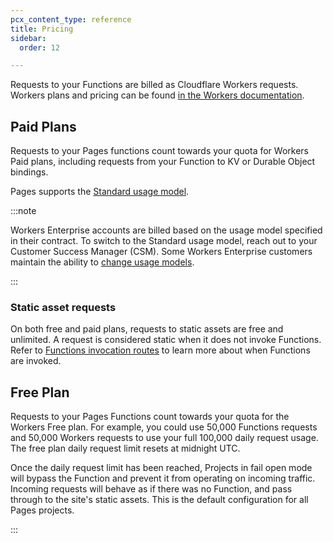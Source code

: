 ```yaml
---
pcx_content_type: reference
title: Pricing
sidebar:
  order: 12

---
```


Requests to your Functions are billed as Cloudflare Workers requests. Workers plans and pricing can be found [in the Workers documentation](/workers/platform/pricing/).

## Paid Plans

Requests to your Pages functions count towards your quota for Workers Paid plans, including requests from your Function to KV or Durable Object bindings.

Pages supports the [Standard usage model](/workers/platform/pricing/#example-pricing-standard-usage-model).

:::note


Workers Enterprise accounts are billed based on the usage model specified in their contract. To switch to the Standard usage model, reach out to your Customer Success Manager (CSM). Some Workers Enterprise customers maintain the ability to [change usage models](/workers/platform/pricing/#how-to-switch-usage-models).


:::

### Static asset requests

On both free and paid plans, requests to static assets are free and unlimited. A request is considered static when it does not invoke Functions. Refer to [Functions invocation routes](/pages/functions/routing/#functions-invocation-routes) to learn more about when Functions are invoked.

## Free Plan

Requests to your Pages Functions count towards your quota for the Workers Free plan. For example, you could use 50,000 Functions requests and 50,000 Workers requests to use your full 100,000 daily request usage. The free plan daily request limit resets at midnight UTC.

Once the daily request limit has been reached, Projects in fail open mode will bypass the Function and prevent it from operating on incoming traffic. Incoming requests will behave as if there was no Function, and pass through to the site's static assets. This is the default configuration for all Pages projects.

:::
